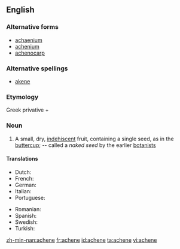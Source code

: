 ==English==

===Alternative forms===
* [[achaenium]]
* [[achenium]]
* [[achenocarp]]

===Alternative spellings===
* [[akene]]

===Etymology===
Greek privative {{term|ἀ-|sc=polytonic|}} + {{term|χαίνω|sc=polytonic|tr=chainō||to gape}}

===Noun===
{{en-noun}}
# {{botany}} A small, dry, [[indehiscent]] fruit, containing a single seed, as in the [[buttercup]]; -- called a ''naked seed'' by the earlier [[botanists]]

====Translations====
{{trans-top|small dry fruit}}
* Dutch: {{t|nl|dopvrucht}}
* French: {{t|fr|akène|m}}
* German: {{t|de|Achäne}}
* Italian: {{t|it|acheno|m}}
* Portuguese: {{t|pt|aquênio|m}}
{{trans-mid}}
* Romanian: {{t|ro|achenă|f}}
*Spanish: {{t-|es|aquenio|m}}
* Swedish: {{t|sv|nötfrukt|c}}
* Turkish: {{t+|tr|aken}}
{{trans-bottom}}

[[zh-min-nan:achene]]
[[fr:achene]]
[[id:achene]]
[[ta:achene]]
[[vi:achene]]